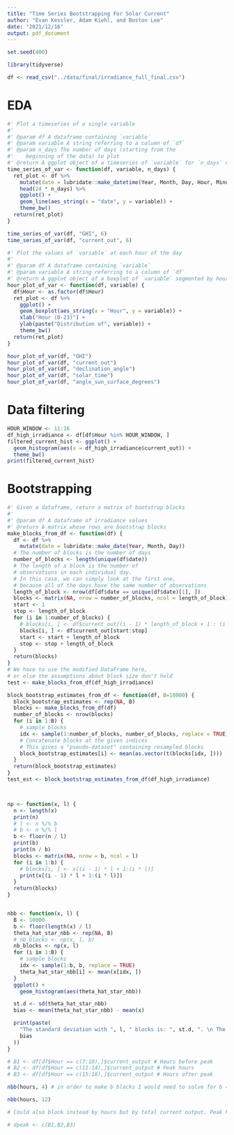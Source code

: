 ```yaml
---
title: "Time Series Bootstrapping For Solar Current"
author: "Evan Kessler, Adam Kiehl, and Boston Lee"
date: "2021/12/16"
output: pdf_document
---
```


```r
set.seed(400)
```

```r
library(tidyverse)
```

```r
df <- read_csv("../data/final/irradiance_full_final.csv")
```

# EDA

```r

#' Plot a timeseries of a single variable
#'
#' @param df A dataframe containing `variable`
#' @param variable A string referring to a column of `df`
#' @param n_days The number of days (starting from the
#'    beginning of the data) to plot
#' @return A ggplot object of a timeseries of `variable` for `n_days` days
time_series_of_var <- function(df, variable, n_days) {
  ret_plot <- df %>%
    mutate(date = lubridate::make_datetime(Year, Month, Day, Hour, Minute)) %>%
    head(24 * n_days) %>%
    ggplot() +
    geom_line(aes_string(x = "date", y = variable)) +
    theme_bw()
  return(ret_plot)
}

time_series_of_var(df, "GHI", 6)
time_series_of_var(df, "current_out", 6)
```

```r

#' Plot the values of `variable` at each hour of the day
#'
#' @param df A dataframe containing `variable`
#' @param variable A string referring to a column of `df`
#' @return A ggplot object of a boxplot of `variable` segmented by hour
hour_plot_of_var <- function(df, variable) {
  df$Hour <- as.factor(df$Hour)
  ret_plot <- df %>%
    ggplot() +
    geom_boxplot(aes_string(x = "Hour", y = variable)) +
    xlab("Hour (0-23)") +
    ylab(paste("Distribution of", variable)) +
    theme_bw()
  return(ret_plot)
}

hour_plot_of_var(df, "GHI")
hour_plot_of_var(df, "current_out")
hour_plot_of_var(df, "declination_angle")
hour_plot_of_var(df, "solar_time")
hour_plot_of_var(df, "angle_sun_surface_degrees")
```


# Data filtering

```r
HOUR_WINDOW <- 11:16
df_high_irradiance <- df[df$Hour %in% HOUR_WINDOW, ]
filtered_current_hist <- ggplot() +
  geom_histogram(aes(x = df_high_irradiance$current_out)) +
  theme_bw()
print(filtered_current_hist)
```

# Bootstrapping

```r

#' Given a dataframe, return a matrix of bootstrap blocks
#'
#' @param df A dataframe of irradiance values
#' @return A matrix whose rows are bootstrap blocks
make_blocks_from_df <- function(df) {
  df <- df %>%
    mutate(date = lubridate::make_date(Year, Month, Day))
  # The number of blocks is the number of days
  number_of_blocks <- length(unique(df$date))
  # The length of a block is the number of
  # observations in each individual day.
  # In this case, we can simply look at the first one,
  # because all of the days have the same number of observations
  length_of_block <- nrow(df[df$date == unique(df$date)[1], ])
  blocks <- matrix(NA, nrow = number_of_blocks, ncol = length_of_block)
  start <- 1
  stop <- length_of_block
  for (i in 1:number_of_blocks) {
    # blocks[i, ] <- df$current_out[(i - 1) * length_of_block + 1 : (i * length_of_block)]
    blocks[i, ] <- df$current_out[start:stop]
    start <- start + length_of_block
    stop <- stop + length_of_block
  }
  return(blocks)
}
# We have to use the modified DataFrame here,
# or else the assumptions about block size don't hold
test <- make_blocks_from_df(df_high_irradiance)

block_bootstrap_estimates_from_df <- function(df, B=10000) {
  block_bootstrap_estimates <- rep(NA, B)
  blocks <- make_blocks_from_df(df)
  number_of_blocks <- nrow(blocks)
  for (i in 1:B) {
    # sample blocks
    idx <- sample(1:number_of_blocks, number_of_blocks, replace = TRUE)
    # Concatenate blocks at the given indices
    # This gives a "pseudo-dataset" containing resampled blocks
    block_bootstrap_estimates[i] <- mean(as.vector(t(blocks[idx, ])))
  }
  return(block_bootstrap_estimates)
}
test_est <- block_bootstrap_estimates_from_df(df_high_irradiance)



np <- function(x, l) {
  n <- length(x)
  print(n)
  # l <- n %/% b
  # b <- n %/% l
  b <- floor(n / l)
  print(b)
  print(n / b)
  blocks <- matrix(NA, nrow = b, ncol = l)
  for (i in 1:b) {
    # blocks[i, ] <- x[(i - 1) * l + 1:(i * l)]
    print(x[(i - 1) * l + 1:(i * l)])
  }
  return(blocks)
}


nbb <- function(x, l) {
  B <- 10000
  b <- floor(length(x) / l)
  theta_hat_star_nbb <- rep(NA, B)
  # nb_blocks <- np(x, l, b)
  nb_blocks <- np(x, l)
  for (i in 1:B) {
    # sample blocks
    idx <- sample(1:b, b, replace = TRUE)
    theta_hat_star_nbb[i] <- mean(x[idx, ])
  }
  ggplot() +
    geom_histogram(aes(theta_hat_star_nbb))

  st.d <- sd(theta_hat_star_nbb)
  bias <- mean(theta_hat_star_nbb) - mean(x)

  print(paste(
    "The standard deviation with ", l, " blocks is: ", st.d, ". \n The bias is: ",
    bias
  ))
}
```

```r
# B1 <- df[df$Hour == c(7:10),]$current_output # Hours before peak
# B2 <- df[df$Hour == c(11:14),]$current_output # Peak hours
# B3 <- df[df$Hour == c(15:18),]$current_output # Hours after peak

nbb(hours, 4) # in order to make b blocks I would need to solve for b = [n/l] (floor) where n is the length of our data and l is 4, so make nbb call l instead of b

nbb(hours, 12)

# Could also block instead by hours but by total current output. Peak hours would be a frame around the highest output and then hours before and after would coincide with that. This would cause the hours to potentially be different based on the season/month as months that get dark earlier could see peak hours earlier in the day.

# dpeak <- c(B1,B2,B3)
```
